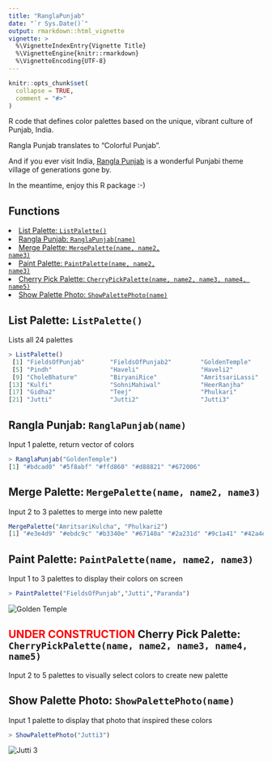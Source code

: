 ---
title: "RanglaPunjab"
date: "`r Sys.Date()`"
output: rmarkdown::html_vignette
vignette: >
  %\VignetteIndexEntry{Vignette Title}
  %\VignetteEngine{knitr::rmarkdown}
  %\VignetteEncoding{UTF-8}
---

```{r setup, include = FALSE}
knitr::opts_chunk$set(
  collapse = TRUE,
  comment = "#>"
)
```


R code that defines color palettes based on the unique, vibrant culture of Punjab, India.

Rangla Punjab translates to "Colorful Punjab".

And if you ever visit India, [Rangla Punjab](https://haveli.co/rangla-punjab/) is a wonderful Punjabi theme village of generations gone by.

In the meantime, enjoy this R package :-)




## Functions

<li><a href="#listpalette">List Palette: <code>ListPalette()</code></a></li>
<li><a href="#ranglapunjab">Rangla Punjab: <code>RanglaPunjab(name)</code></a></li>
<li><a href="#mergepalette">Merge Palette: <code>MergePalette(name, name2, name3)</code></a></li>
<li><a href="#paintpalette">Paint Palette: <code>PaintPalette(name, name2, name3)</code></a></li>
<li><a href="#cherrypickpalette">Cherry Pick Palette: <code>CherryPickPalette(name, name2, name3, name4, name5)</code></a></li>
<li><a href="#showpalettephoto">Show Palette Photo: <code>ShowPalettePhoto(name)</code></a></li>




<h2 id="listpalette">
List Palette: <code>ListPalette()</code>
</h2>

Lists all 24 palettes

```r
> ListPalette()
 [1] "FieldsOfPunjab"       "FieldsOfPunjab2"        "GoldenTemple"           "GoldenTemple2"         
 [5] "Pindh"                "Haveli"                 "Haveli2"                "AmritsariKulcha"       
 [9] "CholeBhature"         "BiryaniRice"            "AmritsariLassi"         "AmritsariPedeWaliLassi"
[13] "Kulfi"                "SohniMahiwal"           "HeerRanjha"             "Gidha"                 
[17] "Gidha2"               "Teej"                   "Phulkari"               "Phulkari2"             
[21] "Jutti"                "Jutti2"                 "Jutti3"                 "Paranda" 
```

<h2 id="ranglapunjab">
Rangla Punjab: <code>RanglaPunjab(name)</code>
</h2>

Input 1 palette, return vector of colors

```r
> RanglaPunjab("GoldenTemple")
[1] "#bdcad0" "#5f8abf" "#ffd860" "#d88821" "#672006"
```

<h2 id="mergepalette">
Merge Palette: <code>MergePalette(name, name2, name3)</code>
</h2>

Input 2 to 3 palettes to merge into new palette

```r
MergePalette("AmritsariKulcha", "Phulkari2")
[1] "#e3e4d9" "#ebdc9c" "#b3340e" "#67140a" "#2a231d" "#9c1a41" "#42a4e8" "#3a35da" "#ee523c" "#3e167c"
```

<h2 id="paintpalette">
Paint Palette: <code>PaintPalette(name, name2, name3)</code>
</h2>

Input 1 to 3 palettes to display their colors on screen

```r
> PaintPalette("FieldsOfPunjab","Jutti","Paranda")
```
<img src="paintpalette.jpg" alt="Golden Temple">

<h2 id="cherrypickpalette">
<font color="red">UNDER CONSTRUCTION</font> Cherry Pick Palette: <code>CherryPickPalette(name, name2, name3, name4, name5)</code>
</h2>

Input 2 to 5 palettes to visually select colors to create new palette

<h2 id="showpalettephoto">
Show Palette Photo: <code>ShowPalettePhoto(name)</code>
</h2>

Input 1 palette to display that photo that inspired these colors

```r
> ShowPalettePhoto("Jutti3")
```

<img src="jutti3.jpg" alt="Jutti 3">


